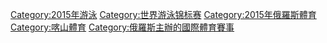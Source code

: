 [[Category:2015年游泳|Category:2015年游泳]]
[[Category:世界游泳锦标赛|Category:世界游泳锦标赛]]
[[Category:2015年俄羅斯體育|Category:2015年俄羅斯體育]]
[[Category:喀山體育|Category:喀山體育]]
[[Category:俄羅斯主辦的國際體育賽事|Category:俄羅斯主辦的國際體育賽事]]